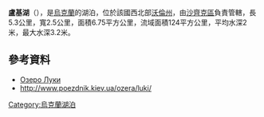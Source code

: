 '''盧基湖'''（{{lang-uk|Луки}}），是[[烏克蘭|烏克蘭]]的湖泊，位於該國西北部[[沃倫州|沃倫州]]，由[[沙齊克區|沙齊克區]]負責管轄，長5.3公里，寬2.5公里，面積6.75平方公里，流域面積124平方公里，平均水深2米，最大水深3.2米。

==參考資料==
* [https://web.archive.org/web/20120825003635/http://ozera.in.ua/info/ozera/31-ozero-luki.html Озеро Луки]
* http://www.poezdnik.kiev.ua/ozera/luki/ {{Wayback|url=http://www.poezdnik.kiev.ua/ozera/luki/ |date=20190905184031 }}

{{Ukraine-geo-stub}}
[[Category:烏克蘭湖泊|Category:烏克蘭湖泊]]